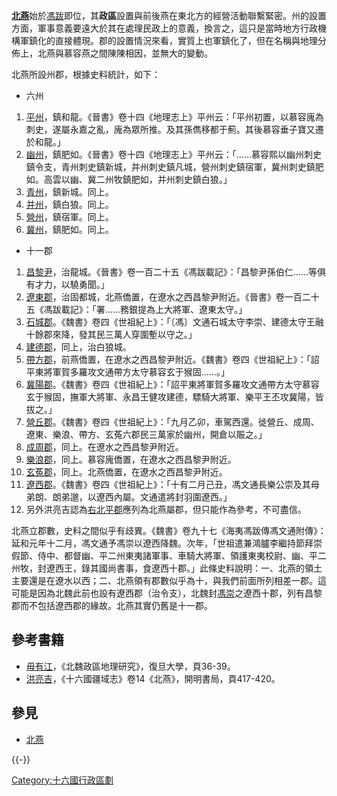 '''[[北燕|北燕]]'''始於[[馮跋|馮跋]]即位，其'''政區'''設置與前後燕在東北方的經營活動聯繫緊密。州的設置方面，軍事意義要遠大於其在處理民政上的意義，換言之，這只是當時地方行政機構軍鎮化的直接體現。郡的設置情況來看，實質上也軍鎮化了，但在名稱與地理分佈上，北燕與慕容燕之間陳陳相因，並無大的變動。

北燕所設州郡，根據史料統計，如下：

*六州
#[[平州|平州]]，鎮和龍。《晉書》卷十四《地理志上》平州云：「平州初置，以慕容廆為刺史，遂屬永嘉之亂，廆為眾所推。及其孫儁移都于薊。其後慕容垂子寶又遷於和龍。」
#[[幽州|幽州]]，鎮肥如。《晉書》卷十四《地理志上》平州云：「……慕容熙以幽州刺史鎮令支，青州刺史鎮新城，并州刺史鎮凡城，營州刺史鎮宿軍，冀州刺史鎮肥如。高雲以幽、冀二州牧鎮肥如，并州刺史鎮白狼。」
#[[青州|青州]]，鎮新城。同上。
#[[并州|并州]]，鎮白狼。同上。
#[[營州|營州]]，鎮宿軍。同上。
#[[冀州|冀州]]，鎮肥如。同上。

*十一郡
#[[昌黎尹|昌黎尹]]，治龍城。《晉書》卷一百二十五《馮跋載記》：「昌黎尹孫伯仁……等俱有才力，以驍勇聞。」
#[[遼東郡|遼東郡]]，治固都城，北燕僑置，在遼水之西昌黎尹附近。《晉書》卷一百二十五《馮跋載記》：「署……務銀提為上大將軍、遼東太守。」
#[[石城郡|石城郡]]。《魏書》卷四《世祖紀上》：「〔馮〕文通石城太守李崇、建德太守王融十餘郡來降，發其民三萬人穿圍塹以守之。」
#[[建德郡|建德郡]]，同上，治白狼城。
#[[帶方郡|帶方郡]]，前燕僑置，在遼水之西昌黎尹附近。《魏書》卷四《世祖紀上》：「詔平東將軍賀多羅攻文通帶方太守慕容玄于猴固……。」
#[[冀陽郡|冀陽郡]]。《魏書》卷四《世祖紀上》：「詔平東將軍賀多羅攻文通帶方太守慕容玄于猴固，撫軍大將軍、永昌王健攻建德，驃騎大將軍、樂平王丕攻冀陽，皆拔之。」
#[[營丘郡|營丘郡]]。《魏書》卷四《世祖紀上》：「九月乙卯，車駕西還。徙營丘、成周、遼東、樂浪、帶方、玄菟六郡民三萬家於幽州，開倉以賑之。」
#[[成周郡|成周郡]]，同上。在遼水之西昌黎尹附近。
#[[樂浪郡|樂浪郡]]，同上。慕容廆僑置，在遼水之西昌黎尹附近。
#[[玄菟郡|玄菟郡]]，同上。北燕僑置，在遼水之西昌黎尹附近。
#[[遼西郡|遼西郡]]。《魏書》卷四《世祖紀上》：「十有二月己丑，馮文通長樂公崇及其母弟朗、朗弟邈，以遼西內屬。文通遣將封羽圍遼西。」
#另外洪亮吉認為[[右北平郡|右北平郡]]應列為北燕屬郡，但只能作為參考，不可盡信。

北燕立郡數，史料之間似乎有歧異。《魏書》卷九十七《海夷馮跋傳馮文通附傳》：延和元年十二月，馮文通予馮崇以遼西降魏。次年，「世祖遣兼鴻臚李繼持節拜崇假節、侍中、都督幽、平二州東夷諸軍事、車騎大將軍、領護東夷校尉、幽、平二州牧，封遼西王，錄其國尚書事，食遼西十郡。」此條史料說明：一、北燕的領土主要還是在遼水以西；二、北燕領有郡數似乎為十，與我們前面所列相差一郡。這可能是因為北魏此前也設有遼西郡（治令支），北魏封[[馮崇|馮崇]]之遼西十郡，列有昌黎郡而不包括遼西郡的緣故。北燕其實仍舊是十一郡。

== 參考書籍 ==
*[[毋有江|毋有江]]，《北魏政區地理研究》，復旦大學，頁36-39。
*[[洪亮吉|洪亮吉]]，《十六國疆域志》卷14《北燕》，開明書局，頁417-420。

== 參見 ==
*[[北燕|北燕]]

{{-}}
{{中國古代及當代兩岸四地行政區劃}}

[[Category:十六國行政區劃|Category:十六國行政區劃]]